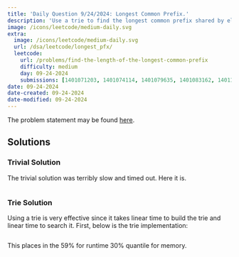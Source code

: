 ```yaml
---
title: 'Daily Question 9/24/2024: Longest Common Prefix.'
description: 'Use a trie to find the longest common prefix shared by elements in the product of two arrays.'
image: /icons/leetcode/medium-daily.svg
extra:
  image: /icons/leetcode/medium-daily.svg
  url: /dsa/leetcode/longest_pfx/
  leetcode:
    url: /problems/find-the-length-of-the-longest-common-prefix
    difficulty: medium
    day: 09-24-2024
    submissions: [1401071203, 1401074114, 1401079635, 1401083162, 1401100343]
date: 09-24-2024
date-created: 09-24-2024
date-modified: 09-24-2024
---
```


The problem statement may be found [here](https://leetcode.com/problems/find-the-length-of-the-longest-common-prefix).


## Solutions

### Trivial Solution

The trivial solution was terribly slow and timed out. Here it is.

```.python
```


### Trie Solution

Using a trie is very effective since it takes linear time to build the trie
and linear time to search it. First, below is the trie implementation:


```.python
```


This places in the $59\%$ for runtime $30\%$ quantile for memory. 


<!-- ### Other Solutions -->
